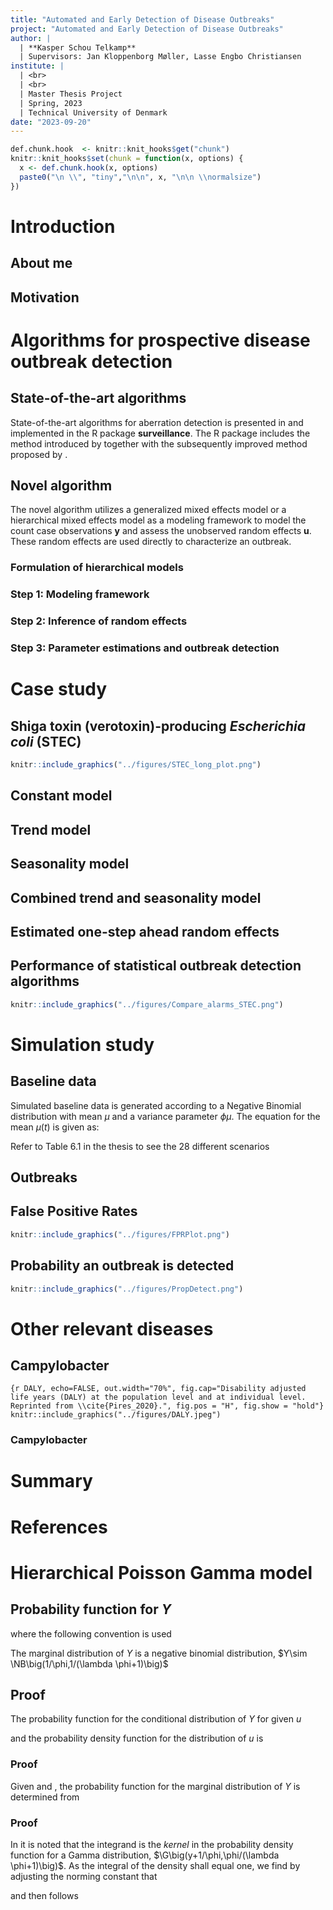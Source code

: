 ```yaml
---
title: "Automated and Early Detection of Disease Outbreaks"
project: "Automated and Early Detection of Disease Outbreaks"
author: |
  | **Kasper Schou Telkamp**
  | Supervisors: Jan Kloppenborg Møller, Lasse Engbo Christiansen
institute: |
  | <br>
  | <br>
  | Master Thesis Project
  | Spring, 2023
  | Technical University of Denmark
date: "2023-09-20"
---
```


```r
def.chunk.hook  <- knitr::knit_hooks$get("chunk")
knitr::knit_hooks$set(chunk = function(x, options) {
  x <- def.chunk.hook(x, options)
  paste0("\n \\", "tiny","\n\n", x, "\n\n \\normalsize")
})

```

# Introduction

## About me

\begin{columns}
\begin{column}{.48\textwidth}
\begin{itemize}
  \item MSc Eng., Quantitative Biology and Disease Modelling @ DTU
  \item Wife and three kids @ Vedbæk
  \item Passionate about e-Sports, particularly Counter Strike
\end{itemize}
\end{column}
\hfill
\begin{column}{.48\textwidth}
```r
knitr::include_graphics("../figures/family.jpg")
```
\end{column}
\end{columns}

## Motivation

\begin{columns}
\begin{column}{.58\textwidth}
\begin{itemize}
  \item Establishment of MiBa by SSI in 2010
  \item Great opportunity for data analysis
  \item No fully automated procedures in place at SSI
\end{itemize}
\end{column}
\hfill
\begin{column}{.38\textwidth}
```r
knitr::include_graphics("../figures/MiBaPetriComp.png")
knitr::include_graphics("../figures/MiBa.png")
```
\end{column}
\end{columns}

# Algorithms for prospective disease outbreak detection

## State-of-the-art algorithms

State-of-the-art algorithms for aberration detection is presented in \cite{Salmon_2016} and implemented in the R package **surveillance**. The R package includes the method introduced by \cite{Farrington_1996} together with the subsequently improved method proposed by \cite{Noufaily_2013}.

## Novel algorithm

The novel algorithm utilizes a generalized mixed effects model or a hierarchical mixed effects model as a modeling framework to model the count case observations $\boldsymbol y$ and assess the unobserved random effects $\boldsymbol u$. These random effects are used directly to characterize an outbreak.

### Formulation of hierarchical models
\only<1>{
\begin{align*}
  \mathbf{Pois}&\mathbf{son} \ \mathbf{Normal} & \mathbf{Pois}&\mathbf{son} \ \mathbf{Gamma} \\
  \boldsymbol{Y|u} &\sim \Pois \big( \boldsymbol{\lambda} \exp(\boldsymbol{u}) \big) & \boldsymbol{Y|u} &\sim \Pois (\boldsymbol{\lambda u}) \\
  \boldsymbol{u} &\sim \N(\boldsymbol{0},I\sigma^2) & \boldsymbol{u} &\sim \G(\boldsymbol 1/\phi,\phi)
\end{align*}
}
\only<2>{
\begin{align*}
  \mathbf{Pois}&\mathbf{son} \ \mathbf{Normal} & \mathbf{Pois}&\mathbf{son} \ \mathbf{Gamma} \\
  \boldsymbol{Y|u} &\sim \Pois \big( \boldsymbol{\lambda} \exp(\boldsymbol{u}) \big) & \boldsymbol{Y|u} &\sim \Pois (\boldsymbol{\lambda u}) \\
  \boldsymbol{u} &\sim \N(\boldsymbol{0},I\sigma^2) & \boldsymbol{u} &\sim \G(\boldsymbol 1/\phi,\phi) \\
  & & & \\
  & & Y&\sim\NB\big(1/\phi,1/(\lambda\phi+1)\big)
\end{align*}
}

### Step 1: Modeling framework

\begin{itemize}
  \item Assume a hierarchical Poisson Normal or Poisson Gamma model to reference data using a log link
  \item Incorporate covariates by supplying a model formula on the form
  \begin{equation}
    \log(\lambda_{it})=\boldsymbol x_{it}\boldsymbol \beta+\log(n_{it}), \quad i=1,\dots,m, \quad t=1,\dots,T
  \end{equation}
  \item Account for structural changes in the time series using a rolling window of width $k$
\end{itemize}

### Step 2: Inference of random effects

\begin{itemize}
  \item Infer one-step ahead random effects $u_{i{t_1}}$ for each group using the fitted model
  \item Define outbreak detection threshold $U_{t_0}$ as a quantile of the second stage model's random effects distribution
  \item Use either a Gaussian or Gamma distribution with respective plug-in estimates
\end{itemize}

### Step 3: Parameter estimations and outbreak detection

\begin{itemize}
  \item Compare inferred random effects $u_{i{t_1}}$ to an threshold $U_{t_0}$
  \item Raise and alarm if the inferred random effect exceeds the threshold, i.e. $u_{i{t_1}}>U_{t_0}$
  \item Omit outbreak related observations from future parameter estimation
\end{itemize}

# Case study

## Shiga toxin (verotoxin)-producing *Escherichia coli* (STEC)

```r
knitr::include_graphics("../figures/STEC_long_plot.png")
```

## Constant model

\begin{equation}\label{eq:Agegroup}
  \log(\lambda_{it}) = \beta(ageGroup_{i}) + \log(n_{it})
\end{equation}

\begin{itemize}
  \item $\lambda_{it}$ is the outbreak intensity at time $t$ for age group $i$
  \item $\beta(ageGroup_{i})$ is the fixed effect specific to age group $i$
  \item $\log(n_{it})$ acts as an offset, accounting for the population size at time $t$ for age group $i$
\end{itemize}

## Trend model

\begin{equation}
  \log(\lambda_{it})=\beta(ageGroup_{i}) + \beta_{trend} t + \log(n_{it})
\end{equation}

\begin{itemize}
  \item In addition to constant model, includes a trend component
  \item $\beta_{trend}$ quantifies the rate of change in the outbreak intensity over time
\end{itemize}

## Seasonality model

\begin{equation}
\log(\lambda_{it})=\beta(ageGroup_{i})+ \sin \bigg(\frac{2\pi\cdot \tau_t}{12}\bigg) \beta_{\sin} + \cos \bigg(2\frac{\pi\cdot \tau_t}{12}\bigg) \beta_{\cos} + \log(n_{it})
\end{equation}

\begin{itemize}
  \item In addition to constant model, incorporates an annual seasonality pattern
  \item $\tau_t$ represents the time period $t$ within a year (1-12)
  \item $\beta_{\sin}$ and $\beta_{\cos}$ capture the effect of the seasonal pattern
\end{itemize}

## Combined trend and seasonality model

\begin{equation}\label{eq:AgegroupTrendSeasonality}
  \log(\lambda_{it})=\beta(ageGroup_{i}) + \beta_{trend} t + \sin \bigg(\frac{2\pi\cdot \tau_t}{12}\bigg) \beta_{\sin} + \cos \bigg(\frac{2\pi\cdot \tau_t}{12}\bigg)\beta_{\cos} + \log(n_{it})
\end{equation}

\begin{itemize}
  \item Builds upon previous models, combining trend and seasonality components
  \item Includes both $\beta_{trend}$, $\beta_{\sin}$, and $\beta_{\cos}$ parameters
\end{itemize}

## Estimated one-step ahead random effects

\begin{columns}
\begin{column}{.50\textwidth}
\begin{itemize}
  \item<1> A rolling window of width $k=36$ months is employed
  \item<1> The combined model minimizes the logarithmic score  
  \item<1> Upper bound $U_{t_0}$ is based on the $90\%$ quantile of the random effects distribution
  \item<1> If the one-step ahead random effects $u_{it_1}$ exceeds $U_{t_0}$ an alarm is raised
\end{itemize}
\vspace{.1cm}
\begin{itemize}
  \item<2> 30 alarms are generated using the Poisson Normal framework, while 31 alarms are generated using the Poisson Gamma framework.
  \item<2> A great number of alarms are generated in the period from March 2021 to March 2022
\end{itemize}
\end{column}
\hfill
\begin{column}{.46\textwidth}
```r
knitr::include_graphics("../figures/Compare_novel_STEC.png")
```
\end{column}
\end{columns}

## Performance of statistical outbreak detection algorithms

```r
knitr::include_graphics("../figures/Compare_alarms_STEC.png")
```

# Simulation study

## Baseline data

Simulated baseline data is generated according to a Negative Binomial distribution with mean $\mu$ and a variance parameter $\phi\mu$. The equation for the mean $\mu(t)$ is given as:

\begin{equation}
\mu(t)=\exp\Biggl(\theta+\beta_{trend} t+\sum_{j=1}^m \biggl(\gamma_1 \cos\Bigl(\frac{2\pi jt}{52}\Bigl) + \gamma_2 \sin \Bigl(\frac{2\pi jt}{52} \Bigl)\biggl)\Biggl)
\end{equation}

\vspace{.3cm}

Refer to Table 6.1 in the thesis to see the 28 different scenarios

## Outbreaks

\begin{columns}
\begin{column}{.50\textwidth}
\begin{itemize}
  \item Four outbreaks during baseline weeks (313-575), one outbreak during current weeks (576-624)
  \item Random constant value $k$ is chosen
  \item Outbreak size $v$ is generated from a Poisson distribution with mean equal to $k$ times the standard deviation from the baseline data
  \item The $v$ outbreak cases are distributed randomly in time according to a discretized log-normal distribution represented as $Z \sim \lfloor \LN(0,0.5^2)\rfloor$
\end{itemize}
\end{column}
\hfill
\begin{column}{.46\textwidth}
```r
knitr::include_graphics("../figures/Realizations.png")
```
\end{column}
\end{columns}
## False Positive Rates

```r
knitr::include_graphics("../figures/FPRPlot.png")
```

## Probability an outbreak is detected

```r
knitr::include_graphics("../figures/PropDetect.png")
```

# Other relevant diseases

## Campylobacter

```{r DALY, echo=FALSE, out.width="70%", fig.cap="Disability adjusted life years (DALY) at the population level and at individual level. Reprinted from \\cite{Pires_2020}.", fig.pos = "H", fig.show = "hold"}
knitr::include_graphics("../figures/DALY.jpeg")
```

### Campylobacter

\center
\huge\textbf{LIVE DEMONSTRATION}

# Summary

\begin{itemize}
  \item Easy incorporation of \textbf{covariates}
  \item Estimates are \textbf{consistent} across the two modeling frameworks
  \item Positively \textbf{identified outbreaks} coinciding with well-documented outbreaks
  \item Effectively \textbf{control the number of "false alarms"}
  \item Great potential in utilizing \textbf{MiBa-based surveillance}
\end{itemize}

# References

\printbibliography[heading=none]

# Hierarchical Poisson Gamma model

## Probability function for $Y$

\begin{equation} \label{eq:pdfMix}
  \begin{aligned}
    P[Y=y]&=g_{Y}(y;\boldsymbol \beta, \phi) \\
    &=\frac{\lambda^{y}}{y!\Gamma(1/\phi)\phi^{1/\phi}}\frac{\phi^{y+1/\phi}\Gamma(y+1/\phi)}{(\lambda \phi + 1)^{y+1/\phi}} \\
    &=\frac{\Gamma(y+1/\phi)}{\Gamma(1/\phi)y!}\frac{1}{(\lambda\phi+1)^{1/\phi}}\bigg(\frac{\lambda\phi}{\lambda\phi+1}\bigg)^{y} \\
    &=\begin{pmatrix} y+1/\phi-1 \\ y \end{pmatrix} \frac{1}{(\lambda\phi+1)^{1/\phi}}\bigg(\frac{\lambda\phi}{\lambda\phi+1}\bigg)^{y} \ , \quad \mathrm{for} \ y = 0, 1, 2, \dots
  \end{aligned}
\end{equation}

where the following convention is used

\begin{equation}
  \begin{pmatrix} z\\y \end{pmatrix} = \frac{\Gamma(z+1)}{\Gamma(z+1-y)y!}
\end{equation}

The marginal distribution of $Y$ is a negative binomial distribution, $Y\sim \NB\big(1/\phi,1/(\lambda \phi+1)\big)$

## Proof

The probability function for the conditional distribution of $Y$ for given $u$

\begin{equation}\label{eq:pdfPois}
  f_{Y|u}(y;u,\boldsymbol{\beta})=\frac{(\lambda u)^{y}}{y!}\exp(-\lambda u)
\end{equation}

and the probability density function for the distribution of $u$ is

\begin{equation} \label{eq:pdfGamma}
  f_{u}(u;\phi)=\frac{1}{\phi \Gamma(1/\phi)} \bigg(\frac{u}{\phi}\bigg)^{1/\phi-1} \exp (-u/\phi)
\end{equation}

### Proof

Given \eqref{eq:pdfPois} and \eqref{eq:pdfGamma}, the probability function for the marginal distribution of $Y$ is determined from

\begin{equation} \label{eq:marMix}
  \begin{aligned}
    g_{Y}(y;\beta,\phi)&=\int_{u=0}^\infty f_{Y|u}(y;u,\beta) f_{u}(u;\phi) \,du \\
    &=\int_{u=0}^\infty \frac{(\lambda u)^y}{y!} \exp (-\lambda u) \frac{1}{\phi \Gamma(1/\phi)} \bigg(\frac{u}{\phi}\bigg)^{1/\phi-1} \exp (-u /\phi) \,du\\
    &=\frac{\lambda^{y}}{y!\Gamma(1/\phi)\phi^{1/\phi}} \int_{u=0}^\infty u^{y+1/\phi-1} \exp \big(-u(\lambda \phi+1)/\phi\big) \,du
  \end{aligned}
\end{equation}

### Proof

In \eqref{eq:marMix} it is noted that the integrand is the *kernel* in the probability density function for a Gamma distribution, $\G\big(y+1/\phi,\phi/(\lambda \phi+1)\big)$. As the integral of the density shall equal one, we find by adjusting the norming constant that

\begin{equation}
  \int_{u=0}^\infty  u^{ y+ 1/\phi-1} \exp \Big(- u/\big(\phi/( \lambda \phi+1)\big)\Big) \,du = \frac{\phi^{ y+ 1/\phi}\Gamma( y+\boldsymbol 1/\phi)}{( \lambda \phi + 1)^{y+1/\phi}}
\end{equation}

and then \eqref{eq:pdfMix} follows



